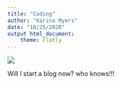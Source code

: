 ```yaml
---
title: "Coding"
author: "Karina Myers"
date: "10/25/2020"
output html_document:
    theme: Flatly
---
```



![](https://media.giphy.com/media/3oKIPnAiaMCws8nOsE/giphy.gif)

Will I start a blog now? who knows!!! 







